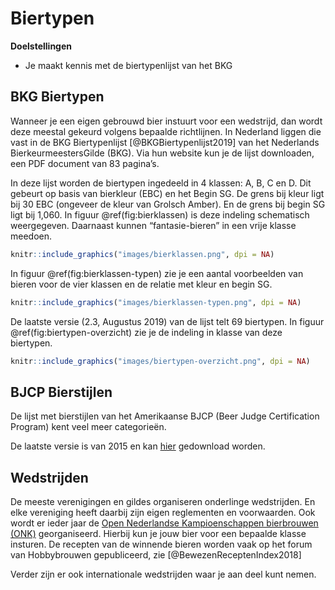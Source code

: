 # Biertypen {#biertypen}

**Doelstellingen**

-  Je maakt kennis met de biertypenlijst van het BKG

## BKG Biertypen {#bkg-biertypen}

Wanneer je een eigen gebrouwd bier instuurt voor een wedstrijd, dan wordt deze meestal gekeurd volgens bepaalde richtlijnen. In Nederland liggen die vast in de BKG Biertypenlijst [@BKGBiertypenlijst2019] van het Nederlands BierkeurmeestersGilde (BKG). Via hun website kun je de lijst downloaden, een PDF document van 83 pagina's.

In deze lijst worden de biertypen ingedeeld in 4 klassen: A, B, C en D. Dit gebeurt op basis van bierkleur (EBC) en het Begin SG. De grens bij kleur ligt bij 30 EBC (ongeveer de kleur van Grolsch Amber). En de grens bij begin SG ligt bij 1,060. In figuur \@ref(fig:bierklassen) is deze indeling schematisch weergegeven. Daarnaast kunnen "fantasie-bieren" in een vrije klasse meedoen.

```r
knitr::include_graphics("images/bierklassen.png", dpi = NA)
```

In figuur \@ref(fig:bierklassen-typen) zie je een aantal voorbeelden van bieren voor de vier klassen en de relatie met kleur en begin SG.

```r
knitr::include_graphics("images/bierklassen-typen.png", dpi = NA)
```

De laatste versie (2.3, Augustus 2019) van de lijst telt 69 biertypen. In figuur \@ref(fig:biertypen-overzicht) zie je de indeling in klasse van deze biertypen.

```r
knitr::include_graphics("images/biertypen-overzicht.png", dpi = NA)
```

## BJCP Bierstijlen

De lijst met bierstijlen van het Amerikaanse BJCP (Beer Judge Certification Program) kent veel meer categorieën.

De laatste versie is van 2015 en kan [hier](https://www.bjcp.org/docs/2015_Guidelines_Beer.pdf) gedownload worden.

## Wedstrijden

De meeste verenigingen en gildes organiseren onderlinge wedstrijden. En elke vereniging heeft daarbij zijn eigen reglementen en voorwaarden. Ook wordt er ieder jaar de [Open Nederlandse Kampioenschappen bierbrouwen (ONK)](https://www.onkbrouwen.nl/) georganiseerd. Hierbij kun je jouw bier voor een bepaalde klasse insturen. De recepten van de winnende bieren worden vaak op het forum van Hobbybrouwen gepubliceerd, zie [@BewezenReceptenIndex2018]

Verder zijn er ook internationale wedstrijden waar je aan deel kunt nemen.
